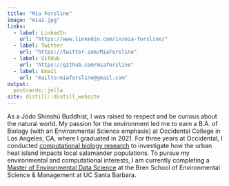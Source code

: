 ```yaml
---
title: "Mia Forsline"
image: "mia2.jpg"
links:
  - label: LinkedIn
    url: "https://www.linkedin.com/in/mia-forsline/"
  - label: Twitter
    url: "https://twitter.com/MiaForsline"
  - label: GitHub
    url: "https://github.com/miaforsline"
  - label: Email
    url: "mailto:miaforsline@gmail.com"
output:
  postcards::jolla
site: distill::distill_website
---
```

 
As a Jōdo Shinshū Buddhist, I was raised to respect and be curious about the natural world. My passion for the environment led me to earn a B.A. of Biology (with an Environmental Science emphasis) at Occidental College in Los Angeles, CA, where I graduated in 2021. For three years at Occidental, I conducted [computational biology research](https://compbio.oxycreates.org/) to investigate how the urban heat island impacts local salamander populations. To pursue my environmental and computational interests, I am currently completing a [Master of Environmental Data Science](https://bren.ucsb.edu/masters-programs/master-environmental-data-science) at the Bren School of Environmental Science & Management at UC Santa Barbara. 
